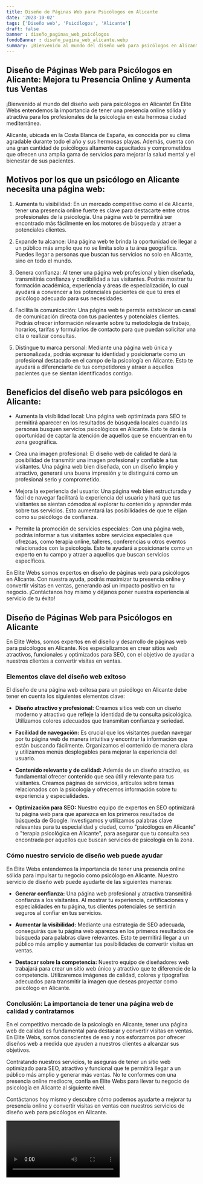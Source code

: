```yaml
---
title: Diseño de Páginas Web para Psicólogos en Alicante
date: '2023-10-02'
tags: ['Diseño web', 'Psicólogos', 'Alicante']
draft: false
banner : diseño_paginas_web_psicólogos
fondoBanner : diseño_pagina_web_alicante.webp
summary: ¡Bienvenido al mundo del diseño web para psicólogos en Alicante! En Elite Webs entendemos la importancia de tener una presencia online sólida y atractiva para los profesionales de la psicología en esta hermosa ciudad mediterránea. 
---
```


## Diseño de Páginas Web para Psicólogos en Alicante: Mejora tu Presencia Online y Aumenta tus Ventas

¡Bienvenido al mundo del diseño web para psicólogos en Alicante! En Elite Webs entendemos la importancia de tener una presencia online sólida y atractiva para los profesionales de la psicología en esta hermosa ciudad mediterránea. 

Alicante, ubicada en la Costa Blanca de España, es conocida por su clima agradable durante todo el año y sus hermosas playas. Además, cuenta con una gran cantidad de psicólogos altamente capacitados y comprometidos que ofrecen una amplia gama de servicios para mejorar la salud mental y el bienestar de sus pacientes.

## Motivos por los que un psicólogo en Alicante necesita una página web:

1. Aumenta tu visibilidad: En un mercado competitivo como el de Alicante, tener una presencia online fuerte es clave para destacarte entre otros profesionales de la psicología. Una página web te permitirá ser encontrado más fácilmente en los motores de búsqueda y atraer a potenciales clientes.

2. Expande tu alcance: Una página web te brinda la oportunidad de llegar a un público más amplio que no se limita solo a tu área geográfica. Puedes llegar a personas que buscan tus servicios no solo en Alicante, sino en todo el mundo.

3. Genera confianza: Al tener una página web profesional y bien diseñada, transmitirás confianza y credibilidad a tus visitantes. Podrás mostrar tu formación académica, experiencia y áreas de especialización, lo cual ayudará a convencer a los potenciales pacientes de que tú eres el psicólogo adecuado para sus necesidades.

4. Facilita la comunicación: Una página web te permite establecer un canal de comunicación directa con tus pacientes y potenciales clientes. Podrás ofrecer información relevante sobre tu metodología de trabajo, horarios, tarifas y formularios de contacto para que puedan solicitar una cita o realizar consultas.

5. Distingue tu marca personal: Mediante una página web única y personalizada, podrás expresar tu identidad y posicionarte como un profesional destacado en el campo de la psicología en Alicante. Esto te ayudará a diferenciarte de tus competidores y atraer a aquellos pacientes que se sientan identificados contigo.

## Beneficios del diseño web para psicólogos en Alicante:

- Aumenta la visibilidad local: Una página web optimizada para SEO te permitirá aparecer en los resultados de búsqueda locales cuando las personas busquen servicios psicológicos en Alicante. Esto te dará la oportunidad de captar la atención de aquellos que se encuentran en tu zona geográfica.

- Crea una imagen profesional: El diseño web de calidad te dará la posibilidad de transmitir una imagen profesional y confiable a tus visitantes. Una página web bien diseñada, con un diseño limpio y atractivo, generará una buena impresión y te distinguirá como un profesional serio y comprometido.

- Mejora la experiencia del usuario: Una página web bien estructurada y fácil de navegar facilitará la experiencia del usuario y hará que tus visitantes se sientan cómodos al explorar tu contenido y aprender más sobre tus servicios. Esto aumentará las posibilidades de que te elijan como su psicólogo de confianza.

- Permite la promoción de servicios especiales: Con una página web, podrás informar a tus visitantes sobre servicios especiales que ofrezcas, como terapia online, talleres, conferencias u otros eventos relacionados con la psicología. Esto te ayudará a posicionarte como un experto en tu campo y atraer a aquellos que buscan servicios específicos.

En Elite Webs somos expertos en diseño de páginas web para psicólogos en Alicante. Con nuestra ayuda, podrás maximizar tu presencia online y convertir visitas en ventas, generando así un impacto positivo en tu negocio. ¡Contáctanos hoy mismo y déjanos poner nuestra experiencia al servicio de tu éxito!

<GifSeo />

<Cta />

## Diseño de Páginas Web para Psicólogos en Alicante

En Elite Webs, somos expertos en el diseño y desarrollo de páginas web para psicólogos en Alicante. Nos especializamos en crear sitios web atractivos, funcionales y optimizados para SEO, con el objetivo de ayudar a nuestros clientes a convertir visitas en ventas.

### Elementos clave del diseño web exitoso

El diseño de una página web exitosa para un psicólogo en Alicante debe tener en cuenta los siguientes elementos clave:

- **Diseño atractivo y profesional:** Creamos sitios web con un diseño moderno y atractivo que refleje la identidad de tu consulta psicológica. Utilizamos colores adecuados que transmitan confianza y seriedad.

- **Facilidad de navegación:** Es crucial que los visitantes puedan navegar por tu página web de manera intuitiva y encontrar la información que están buscando fácilmente. Organizamos el contenido de manera clara y utilizamos menús desplegables para mejorar la experiencia del usuario.

- **Contenido relevante y de calidad:** Además de un diseño atractivo, es fundamental ofrecer contenido que sea útil y relevante para tus visitantes. Creamos páginas de servicios, artículos sobre temas relacionados con la psicología y ofrecemos información sobre tu experiencia y especialidades.

- **Optimización para SEO:** Nuestro equipo de expertos en SEO optimizará tu página web para que aparezca en los primeros resultados de búsqueda de Google. Investigamos y utilizamos palabras clave relevantes para tu especialidad y ciudad, como "psicólogos en Alicante" o "terapia psicológica en Alicante", para asegurar que tu consulta sea encontrada por aquellos que buscan servicios de psicología en la zona.

### Cómo nuestro servicio de diseño web puede ayudar

En Elite Webs entendemos la importancia de tener una presencia online sólida para impulsar tu negocio como psicólogo en Alicante. Nuestro servicio de diseño web puede ayudarte de las siguientes maneras:

- **Generar confianza:** Una página web profesional y atractiva transmitirá confianza a los visitantes. Al mostrar tu experiencia, certificaciones y especialidades en tu página, tus clientes potenciales se sentirán seguros al confiar en tus servicios.

- **Aumentar la visibilidad:** Mediante una estrategia de SEO adecuada, conseguirás que tu página web aparezca en los primeros resultados de búsqueda para palabras clave relevantes. Esto te permitirá llegar a un público más amplio y aumentar tus posibilidades de convertir visitas en ventas.

- **Destacar sobre la competencia:** Nuestro equipo de diseñadores web trabajará para crear un sitio web único y atractivo que te diferencie de la competencia. Utilizaremos imágenes de calidad, colores y tipografías adecuados para transmitir la imagen que deseas proyectar como psicólogo en Alicante.

### Conclusión: La importancia de tener una página web de calidad y contratarnos

En el competitivo mercado de la psicología en Alicante, tener una página web de calidad es fundamental para destacar y convertir visitas en ventas. En Elite Webs, somos conscientes de eso y nos esforzamos por ofrecer diseños web a medida que ayuden a nuestros clientes a alcanzar sus objetivos.

Contratando nuestros servicios, te aseguras de tener un sitio web optimizado para SEO, atractivo y funcional que te permitirá llegar a un público más amplio y generar más ventas. No te conformes con una presencia online mediocre, confía en Elite Webs para llevar tu negocio de psicología en Alicante al siguiente nivel.

Contáctanos hoy mismo y descubre cómo podemos ayudarte a mejorar tu presencia online y convertir visitas en ventas con nuestros servicios de diseño web para psicólogos en Alicante.

<Video />

<CtaBot job='Psicólogos' city='Alicante'/>

<Gmaps query='Alicante+españa+maps' />